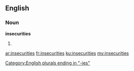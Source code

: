 ==English==
===Noun===
'''insecurities'''
# {{plural of|insecurity}}

[[Category:English plurals ending in "-ies"]]

[[ar:insecurities]]
[[fr:insecurities]]
[[ku:insecurities]]
[[my:insecurities]]